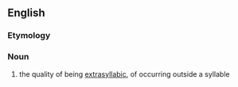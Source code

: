 ==English==

===Etymology===
{{suffix|extrasyllabic|ity}}

===Noun===
{{en-noun|-}}

# {{context|phonology}} the quality of being [[extrasyllabic]], of occurring outside a syllable